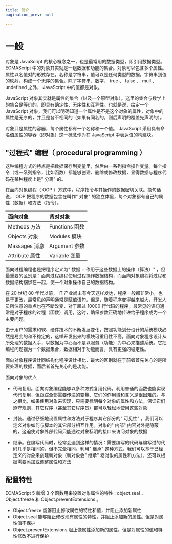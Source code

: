 ```yaml
---
title: 简介
pagination_prev: null

---
```


# 一般

对象是 JavaScript 的核心概念之一，也是最常用的数据类型，即引用数据类型。 ECMAScript
中的对象其实就是一组数据和功能的集合。对象可以包含多个属性。属性以名值对的形式存在，名称是字符串，值可以是任何类型的数据。字符串到值的映射，构成一个无序的集合。除了字符串、数字、 true 、 false 、 mull 、
undefined 之外， JavaScript 中的值都是对象。

JavaScript 对象其实就是属性的集合（以及一个原型对象）。这里的集合与数学上的集合是等价的，即具有确定性、无序性和互异性。也就是说，给定一个 JavaScript
对象，我们可以明确知道一个属性是不是这个对象的属性，对象中的属性是无序的，并且是各不相同的（如果有同名的，则后声明的覆盖先声明的）。

对象只是属性的容器，每个属性都有一个名称和一个值。 JavaScript 采用具有命名值属性的容器（即对象）这一概念作为在 JavaScript 中表达值的构建块。

## "过程式" 编程（ procedural programming ）

这种编程方式的特点是把数据保存到变量里，然后由一系列指令操作变量。每个指令（或一系列指令，比如函数）都能够创建、删除或修改数据，显得数据与程序代码在某种程度上是" 分离" 的。

在面向对象编程（ OOP ）方式中，程序指令与其操作的数据密切关联。换句话说， OOP 把程序的数据包含在叫作" 对象" 的独立体里，每个对象都有自己的属性（数据）和方法（指令）。

| 面向对象       | 背对对象       |
| :------------- | :------------- |
| Methods 方法   | Functions 函数 |
| Objects 对象   | Modules 模块   |
| Massages 消息  | Argument 参数  |
| Attribute 属性 | Variable 变量  |

面向过程编程也是把程序定义为" 数据 + 作用于这些数据上的操作（算法）" ，但最重要的区别是：面向过程编程使用过程操作数据结构，而面向对象编程将过程和数据结构捆绑在一起，使一个对象操作自己的数据结构。

在 20 世纪 80 年代以前， IT 产业尚未有今天这样发达，程序一般都非常小，也易于更改，最常见的声明通常是赋值语句。但是，随着程序变得越来越大，开发人员所注意的重点也在不断改变，对于超过 10000
行代码的程序，最常见的语句通常是对子程序的过程（函数）调用，这时，确保参数正确地传递给子程序成为一个主要问题。

由于用户的需求和软、硬件技术的不断发展变化，按照功能划分设计的系统模块必然是易变的和不稳定的，这样开发出来的模块可重用性不高。面向对象程序设计从所处理的数据入手，以数据为中心而不是以服务（功能）为中心来描述系统。它把编程问题视为一个数据集合，数据相对于功能而言，具有更强的稳定性。

面向对象程序设计同结构化程序设计相比，最大的区别就在于前者首先关心的是所要处理的数据，而后者首先关心的是功能。

面向对象的优点

- 代码复用。面向对象编程能够以多种方式复用代码。利用普通的函数也能实现代码复用，但跟踪全部需要传递的变量、它们的作用域和含义是很困难的。与之相比，如果使用对象来实现，只需要标明每个对象的属性和方法，保证它们遵守规则，其它程序（甚至其它程序员）都可以轻松地使用这些对象

- 封装。通过仔细地设置属性和方法对于程序其它部分的" 可见性" ，我们可以定义对象如何与脚本的其它部分相互作用。对象的" 内部" 内容对外是隐蔽的，这迫使对象外部代码只能通过对象标明的接口来访问对象的数据
- 继承。在编写代码时，经常会遇到这样的情况：需要编写的代码与编写过的代码几乎是相同的，但不完全相同。利用" 继承" 这种方式，我们可以基于已经定义的对象来创建新对象（新对象会" 继承"
  老对象的属性和方法），还可以根据需要添加或调整属性和方法

## 配置特性

ECMAScript 5 新增 3 个函数用来设置对象属性的特性 : object.seal 、 Object.freeze 和 Object.preventExtensions 。

- Object.freeze 能够阻止修改属性的特性和值，并阻止添加新属性
- Object.seal 能够阻止修改现有属性的特性，并阻止添加新的属性。但是对属性值不保护
- Object.preventExtensions 阻止像属性添加新的属性。但是对属性的值和特性修改不进行保护

            